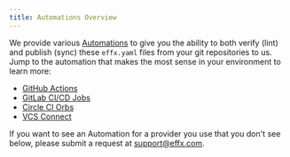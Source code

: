 ```yaml
---
title: Automations Overview
---
```


We provide various [Automations](automations-overview.mdx) to give you the ability to both verify (lint) and publish (sync) these `effx.yaml` files from your git repositories to us.  Jump to the automation that makes the most sense in your environment to learn more:
- [GitHub Actions](github.mdx)
- [GitLab CI/CD Jobs](gitlab.md)
- [Circle CI Orbs](circleci.md)
- [VCS Connect](vcs-connect.md)

If you want to see an Automation for a provider you use that you don't see below, please submit a request at [support@effx.com](mailto:support@effx.com).
